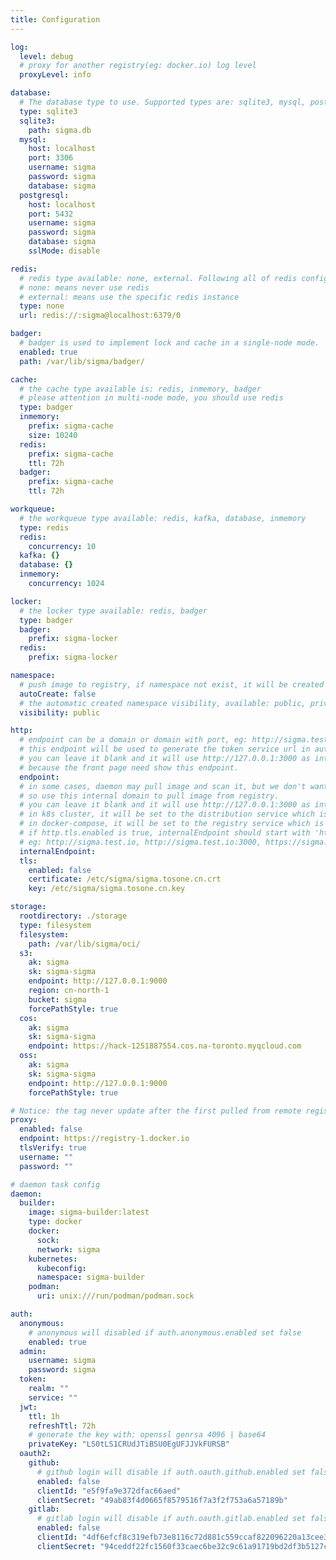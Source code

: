 ```yaml
---
title: Configuration
---
```


``` yaml
log:
  level: debug
  # proxy for another registry(eg: docker.io) log level
  proxyLevel: info

database:
  # The database type to use. Supported types are: sqlite3, mysql, postgresql
  type: sqlite3
  sqlite3:
    path: sigma.db
  mysql:
    host: localhost
    port: 3306
    username: sigma
    password: sigma
    database: sigma
  postgresql:
    host: localhost
    port: 5432
    username: sigma
    password: sigma
    database: sigma
    sslMode: disable

redis:
  # redis type available: none, external. Following all of redis config just use reference here.
  # none: means never use redis
  # external: means use the specific redis instance
  type: none
  url: redis://:sigma@localhost:6379/0

badger:
  # badger is used to implement lock and cache in a single-node mode.
  enabled: true
  path: /var/lib/sigma/badger/

cache:
  # the cache type available is: redis, inmemory, badger
  # please attention in multi-node mode, you should use redis
  type: badger
  inmemory:
    prefix: sigma-cache
    size: 10240
  redis:
    prefix: sigma-cache
    ttl: 72h
  badger:
    prefix: sigma-cache
    ttl: 72h

workqueue:
  # the workqueue type available: redis, kafka, database, inmemory
  type: redis
  redis:
    concurrency: 10
  kafka: {}
  database: {}
  inmemory:
    concurrency: 1024

locker:
  # the locker type available: redis, badger
  type: badger
  badger:
    prefix: sigma-locker
  redis:
    prefix: sigma-locker

namespace:
  # push image to registry, if namespace not exist, it will be created automatically
  autoCreate: false
  # the automatic created namespace visibility, available: public, private
  visibility: public

http:
  # endpoint can be a domain or domain with port, eg: http://sigma.test.io, https://sigma.test.io:30080, http://127.0.0.1:3000
  # this endpoint will be used to generate the token service url in auth middleware,
  # you can leave it blank and it will use http://127.0.0.1:3000 as internal domain by default,
  # because the front page need show this endpoint.
  endpoint:
  # in some cases, daemon may pull image and scan it, but we don't want to pull image from public registry domain,
  # so use this internal domain to pull image from registry.
  # you can leave it blank and it will use http://127.0.0.1:3000 as internal domain by default.
  # in k8s cluster, it will be set to the distribution service which is used to pull image from registry, eg: http://registry.default.svc.cluster.local:3000
  # in docker-compose, it will be set to the registry service which is used to pull image from registry, eg: http://registry:3000
  # if http.tls.enabled is true, internalEndpoint should start with 'https://'
  # eg: http://sigma.test.io, http://sigma.test.io:3000, https://sigma.test.io:30080
  internalEndpoint:
  tls:
    enabled: false
    certificate: /etc/sigma/sigma.tosone.cn.crt
    key: /etc/sigma/sigma.tosone.cn.key

storage:
  rootdirectory: ./storage
  type: filesystem
  filesystem:
    path: /var/lib/sigma/oci/
  s3:
    ak: sigma
    sk: sigma-sigma
    endpoint: http://127.0.0.1:9000
    region: cn-north-1
    bucket: sigma
    forcePathStyle: true
  cos:
    ak: sigma
    sk: sigma-sigma
    endpoint: https://hack-1251887554.cos.na-toronto.myqcloud.com
  oss:
    ak: sigma
    sk: sigma-sigma
    endpoint: http://127.0.0.1:9000
    forcePathStyle: true

# Notice: the tag never update after the first pulled from remote registry, unless you delete the image and pull again.
proxy:
  enabled: false
  endpoint: https://registry-1.docker.io
  tlsVerify: true
  username: ""
  password: ""

# daemon task config
daemon:
  builder:
    image: sigma-builder:latest
    type: docker
    docker:
      sock:
      network: sigma
    kubernetes:
      kubeconfig:
      namespace: sigma-builder
    podman:
      uri: unix:///run/podman/podman.sock

auth:
  anonymous:
    # anonymous will disabled if auth.anonymous.enabled set false
    enabled: true
  admin:
    username: sigma
    password: sigma
  token:
    realm: ""
    service: ""
  jwt:
    ttl: 1h
    refreshTtl: 72h
    # generate the key with: openssl genrsa 4096 | base64
    privateKey: "LS0tLS1CRUdJTiBSU0EgUFJJVkFURSB"
  oauth2:
    github:
      # github login will disable if auth.oauth.github.enabled set false
      enabled: false
      clientId: "e5f9fa9e372dfac66aed"
      clientSecret: "49ab83f4d0665f8579516f7a3f2f753a6a57189b"
    gitlab:
      # gitlab login will disable if auth.oauth.gitlab.enabled set false
      enabled: false
      clientId: "4df6efcf8c319efb73e8116c72d881c559ccaf822096220a13cee3047b05ed70"
      clientSecret: "94ceddf22fc1560f33caec6be32c9c61a91719bd2df3b5127ccd43187192f95b"
```
